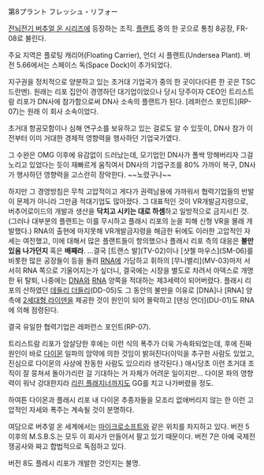 第8プラント フレッシュ・リフォー

[[전뇌전기 버추얼 온 시리즈]]에 등장하는 조직. [[플랜트]] 중의 한 곳으로 통칭 8공장, FR-08로 불린다.

주요 지역은 플로팅 캐리어(Floating Carrier), 언더 시 플랜트(Undersea Plant). 버전 5.66에서는 스페이스 독(Space Dock)이 추가되었다.

지구권을 정치적으로 양분하고 있는 초거대 기업국가 중의 한 곳이다(다른 한 곳은 TSC드란멘). 
원래는 리포 집안이 경영하던 대기업이었으나 당시 당주이자 CEO인 트리스트람 리포가 DN사에 참가함으로써 DN사 소속의 플랜트가 된다. [레퍼런스 포인트](RP-07)는 원래 이 회사 소속이었다. 

초거대 항공모함이나 심해 연구소를 보유하고 있는 걸로도 알 수 있듯이, DN사 참가 이전부터 이미 거대한 경제적 영향력을 행사하던 기업국가였다. 

그 수완은 OMG 이후에 유감없이 드러났는데, 모기업인 DN사가 폴싹 망해버리자 그걸 노리고 있었다는 듯이 재빠르게 움직여서 DN사의 기업구조를 80% 가까이 복구, DN사가 행사하던 영향력을 고스란히 장악한다. ~~노렸구나~~

하지만 그 경영방침은 무척 고압적이고 게다가 권력남용에 가까워서 협력기업들의 반발이 문제가 아니라 그만큼 적대기업도 많아졌다. 그 대표적인 것이 VR개발금지령으로, 버추어로이드의 개발과 생산을 '''닥치고 시키는 대로 하셈'''하고 일방적으로 금지시킨 것.(그러나 대부분의 플랜트는 이를 무시하고 플래시 리포의 눈을 피해 신형 VR을 몰래 개발했다.) RNA의 출현에 마지못해 VR개발금지령을 해금한 뒤에도 이러한 고압적인 자세는 여전했고, 이에 대해서 많은 플랜트들이 항의했으나 플래시 리포 측의 대응은 '''불만 있음 나가던지''' 혹은 '''배째라'''. ...결국 [트랜스 발](TV-02)이나 [샷첼 마우스](SM-06)를 비롯한 많은 공장들이 등을 돌려 [[RNA]]에 가담하고 휘하의 [무니밸리](MV-03)마저 서서히 RNA 쪽으로 기울어지는가 싶더니, 결국에는 시장을 별도로 차려서 아덱스로 개명한 뒤 탈퇴, 나중에는 [[DNA]]와 [[RNA]] 양쪽을 적대하는 제3세력이 되어버렸다. 플래시 리포의 산하였던 [[데들리 더들리]](DD-05)도 그 동안의 불만을 이유로 [DNA]나 [RNA] 양 측에 [[2세대형 라이덴]]을 제공한 것이 원인이 되어 몰락하고 [댄싱 언더](DU-01)도 RNA에 의해 점령된다.

결국 유일한 협력기업은 레퍼런스 포인트(RP-07). 

트리스트람 리포가 암살당한 후에는 이런 식의 폭주가 더욱 가속화되었는데, 후에 진짜 원인이 바로 [[다이몬]] 일파의 암약에 의한 것임이 밝혀진다(이익을 추구한 사람도 있었고, 진심으로 다이몬의 사상에 찬동한 사람도 있으리라 생각된다.) 애시당초 이런 초거대 조직이 잘 뭉쳐셔 돌아가리란 걸 기대하는 거 자체가 어려운 일이지만... 다이몬 파의 영향력이 워낙 강대한지라 [[리린 플래지너]]까지도 GG를 치고 나가버렸을 정도.

하여튼 다이몬과 플래시 리포 내 다이몬 추종자들을 모조리 없애버리지 않는 한 이런 고압적인 자세와 폭주는 계속될 것이 분명하다.

여담으로 버추얼 온 세계에서는 [[마이크로소프트]]와 같은 위치를 차지하고 있다. 버전 5 이후의 M.S.B.S.는 모두 이 회사가 만들어서 팔고 있기 때문이다. 버전 7은 아예 국제전쟁공사와 짜고 합법적으로 독점하고 있다. 

버전 8도 플레시 리포가 개발한 것인지는 불명. 
